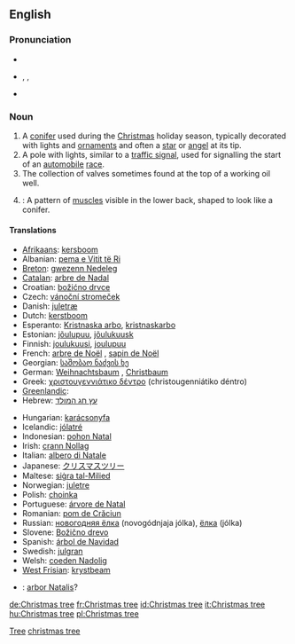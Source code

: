 ==English==
{{wikipedia}}

===Pronunciation===
*{{audio|En-Christmas tree.ogg|audio}}
* {{enPR|krĭsʹməstrē}}, {{IPA|/ˈkrɪsməs triː/}}, {{SAMPA|/"krIsm@stri:/}}
* {{audio|En-ca-christmastree.ogg|Audio (CA)}}

===Noun===
{{en-noun|sg=[[Christmas]] [[tree]]}}

# A [[conifer]] used during the [[Christmas]] holiday season, typically decorated with lights and [[ornament]]s and often a [[star]] or [[angel]] at its tip.
# A pole with lights, similar to a [[traffic signal]], used for signalling the start of an [[automobile]] [[race]].
# The collection of valves sometimes found at the top of a working oil well.
# {{bodybuilding}}: A pattern of [[muscle]]s visible in the lower back, shaped to look like a conifer.

====Translations====
{{trans-top|a tree used during the Christmas holiday season}}
* [[Afrikaans]]: [[kersboom]]
* Albanian: [[pema e Vitit të Ri]]
* [[Breton]]: [[gwezenn Nedeleg]] {{f}}
* [[Catalan]]: [[arbre de Nadal]]
* Croatian: [[božićno drvce]]
* Czech: [[vánoční stromeček]] {{m}}
* Danish: [[juletræ]] {{n}}
* Dutch: [[kerstboom]] {{m}}
* Esperanto: [[Kristnaska arbo]],  [[kristnaskarbo]]
* Estonian: [[jõulupuu]], [[jõulukuusk]]
* Finnish: [[joulukuusi]], [[joulupuu]]
* French: [[arbre de Noël]] {{m}}, [[sapin de Noël]] {{m}}
* Georgian: [[საშობაო ნაძვის ხე]]
* German: [[Weihnachtsbaum]] {{m}},  [[Christbaum]] {{m}}
* Greek: [[χριστουγεννιάτικο δέντρο]] (christougenniátiko déntro) {{n}}
* [[Greenlandic]]: {{t|kl|orpik}}
* Hebrew: [[עץ חג המולד]]
{{trans-mid}}
* Hungarian: [[karácsonyfa]]
* Icelandic: [[jólatré]] {{n}}
* Indonesian: [[pohon Natal]]
* Irish: [[crann Nollag]]
* Italian: [[albero di Natale]] {{m}}
* Japanese: [[クリスマスツリー]]
* Maltese: [[siġra tal-Milied]]
* Norwegian: [[juletre]] {{n}}
* Polish: [[choinka]] {{f}}
* Portuguese: [[árvore de Natal]] {{f}}
* Romanian: [[pom de Crăciun]]
* Russian: [[новогодняя ёлка]] (novogódnjaja jólka), [[ёлка]] (jólka)
* Slovene: [[Božično drevo]] {{n}}
* Spanish: [[árbol de Navidad]] {{m}}
* Swedish: [[julgran]]
* Welsh: [[coeden Nadolig]]
* [[West Frisian]]: [[krystbeam]]
{{trans-bottom}}

{{trans-top|a pole with lights}}
{{trans-mid}}
{{trans-bottom}}

{{trans-top|the collection of valves}}
{{trans-mid}}
{{trans-bottom}}

{{trans-top|pattern of muscles}}
{{trans-mid}}
{{trans-bottom}}

{{checktrans}}
* {{ttbc|Latin}}: [[arbor Natalis]]?

[[Category:Christmas|Tree]]
[[Category:Trees|christmas tree]]

[[de:Christmas tree]]
[[fr:Christmas tree]]
[[id:Christmas tree]]
[[it:Christmas tree]]
[[hu:Christmas tree]]
[[pl:Christmas tree]]